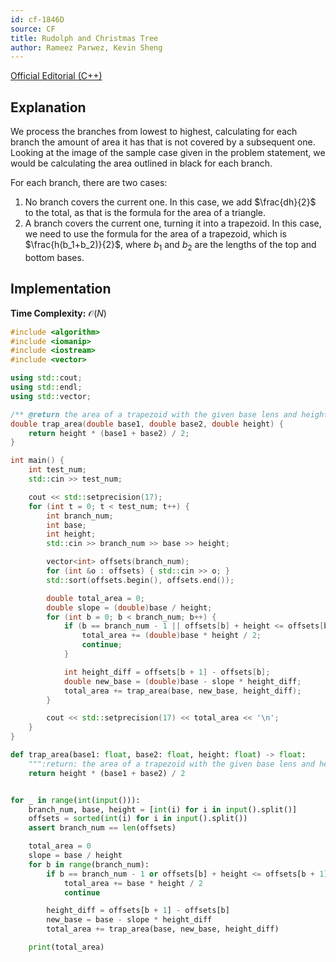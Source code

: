 ```yaml
---
id: cf-1846D
source: CF
title: Rudolph and Christmas Tree
author: Rameez Parwez, Kevin Sheng
---
```


[Official Editorial (C++)](https://codeforces.com/blog/entry/118044)

## Explanation

We process the branches from lowest to highest, calculating for each branch
the amount of area it has that is not covered by a subsequent one.
Looking at the image of the sample case given in the problem statement, we would
be calculating the area outlined in black for each branch.

For each branch, there are two cases:
1. No branch covers the current one.
   In this case, we add $\frac{dh}{2}$ to the total, as that is the formula for the area of a triangle.
2. A branch covers the current one, turning it into a trapezoid.
   In this case, we need to use the formula for the area of a trapezoid,
   which is $\frac{h(b_1+b_2)}{2}$, where $b_1$ and $b_2$ are the lengths
   of the top and bottom bases.

## Implementation

**Time Complexity:** $\mathcal{O}(N)$

<LanguageSection>
<CPPSection>

```cpp
#include <algorithm>
#include <iomanip>
#include <iostream>
#include <vector>

using std::cout;
using std::endl;
using std::vector;

/** @return the area of a trapezoid with the given base lens and height */
double trap_area(double base1, double base2, double height) {
	return height * (base1 + base2) / 2;
}

int main() {
	int test_num;
	std::cin >> test_num;

	cout << std::setprecision(17);
	for (int t = 0; t < test_num; t++) {
		int branch_num;
		int base;
		int height;
		std::cin >> branch_num >> base >> height;

		vector<int> offsets(branch_num);
		for (int &o : offsets) { std::cin >> o; }
		std::sort(offsets.begin(), offsets.end());

		double total_area = 0;
		double slope = (double)base / height;
		for (int b = 0; b < branch_num; b++) {
			if (b == branch_num - 1 || offsets[b] + height <= offsets[b + 1]) {
				total_area += (double)base * height / 2;
				continue;
			}

			int height_diff = offsets[b + 1] - offsets[b];
			double new_base = (double)base - slope * height_diff;
			total_area += trap_area(base, new_base, height_diff);
		}

		cout << std::setprecision(17) << total_area << '\n';
	}
}
```

</CPPSection>
<PySection>

```py
def trap_area(base1: float, base2: float, height: float) -> float:
	""":return: the area of a trapezoid with the given base lens and height"""
	return height * (base1 + base2) / 2


for _ in range(int(input())):
	branch_num, base, height = [int(i) for i in input().split()]
	offsets = sorted(int(i) for i in input().split())
	assert branch_num == len(offsets)

	total_area = 0
	slope = base / height
	for b in range(branch_num):
		if b == branch_num - 1 or offsets[b] + height <= offsets[b + 1]:
			total_area += base * height / 2
			continue

		height_diff = offsets[b + 1] - offsets[b]
		new_base = base - slope * height_diff
		total_area += trap_area(base, new_base, height_diff)

	print(total_area)
```

</PySection>
</LanguageSection>
